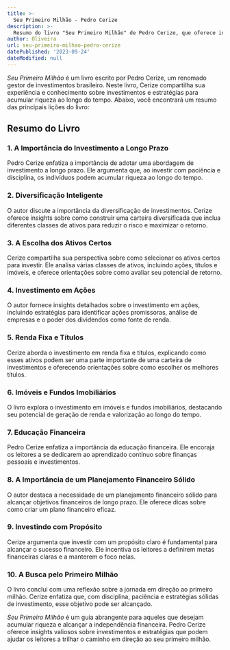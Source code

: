 ```yaml
---
title: >-
  Seu Primeiro Milhão - Pedro Cerize
description: >-
  Resumo do livro "Seu Primeiro Milhão" de Pedro Cerize, que oferece insights sobre investimentos e estratégias para acumular riqueza.
author: Oliveira
url: seu-primeiro-milhao-pedro-cerize
datePublished: '2023-09-24'
dateModified: null
---
```


*Seu Primeiro Milhão* é um livro escrito por Pedro Cerize, um renomado gestor de investimentos brasileiro. Neste livro, Cerize compartilha sua experiência e conhecimento sobre investimentos e estratégias para acumular riqueza ao longo do tempo. Abaixo, você encontrará um resumo das principais lições do livro:

## Resumo do Livro

### 1. A Importância do Investimento a Longo Prazo

Pedro Cerize enfatiza a importância de adotar uma abordagem de investimento a longo prazo. Ele argumenta que, ao investir com paciência e disciplina, os indivíduos podem acumular riqueza ao longo do tempo.

### 2. Diversificação Inteligente

O autor discute a importância da diversificação de investimentos. Cerize oferece insights sobre como construir uma carteira diversificada que inclua diferentes classes de ativos para reduzir o risco e maximizar o retorno.

### 3. A Escolha dos Ativos Certos

Cerize compartilha sua perspectiva sobre como selecionar os ativos certos para investir. Ele analisa várias classes de ativos, incluindo ações, títulos e imóveis, e oferece orientações sobre como avaliar seu potencial de retorno.

### 4. Investimento em Ações

O autor fornece insights detalhados sobre o investimento em ações, incluindo estratégias para identificar ações promissoras, análise de empresas e o poder dos dividendos como fonte de renda.

### 5. Renda Fixa e Títulos

Cerize aborda o investimento em renda fixa e títulos, explicando como esses ativos podem ser uma parte importante de uma carteira de investimentos e oferecendo orientações sobre como escolher os melhores títulos.

### 6. Imóveis e Fundos Imobiliários

O livro explora o investimento em imóveis e fundos imobiliários, destacando seu potencial de geração de renda e valorização ao longo do tempo.

### 7. Educação Financeira

Pedro Cerize enfatiza a importância da educação financeira. Ele encoraja os leitores a se dedicarem ao aprendizado contínuo sobre finanças pessoais e investimentos.

### 8. A Importância de um Planejamento Financeiro Sólido

O autor destaca a necessidade de um planejamento financeiro sólido para alcançar objetivos financeiros de longo prazo. Ele oferece dicas sobre como criar um plano financeiro eficaz.

### 9. Investindo com Propósito

Cerize argumenta que investir com um propósito claro é fundamental para alcançar o sucesso financeiro. Ele incentiva os leitores a definirem metas financeiras claras e a manterem o foco nelas.

### 10. A Busca pelo Primeiro Milhão

O livro conclui com uma reflexão sobre a jornada em direção ao primeiro milhão. Cerize enfatiza que, com disciplina, paciência e estratégias sólidas de investimento, esse objetivo pode ser alcançado.

*Seu Primeiro Milhão* é um guia abrangente para aqueles que desejam acumular riqueza e alcançar a independência financeira. Pedro Cerize oferece insights valiosos sobre investimentos e estratégias que podem ajudar os leitores a trilhar o caminho em direção ao seu primeiro milhão.
